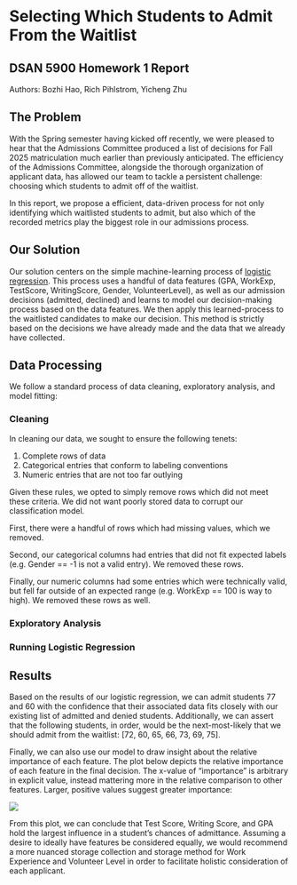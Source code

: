 # Selecting Which Students to Admit From the Waitlist
## DSAN 5900 Homework 1 Report
Authors: Bozhi Hao, Rich Pihlstrom, Yicheng Zhu

## The Problem

With the Spring semester having kicked off recently, we were pleased to hear that the Admissions Committee produced a list of decisions for Fall 2025 matriculation much earlier than previously anticipated. The efficiency of the Admissions Committee, alongside the thorough organization of applicant data, has allowed our team to tackle a persistent challenge: choosing which students to admit off of the waitlist.

In this report, we propose a efficient, data-driven process for not only identifying which waitlisted students to admit, but also which of the recorded metrics play the biggest role in our admissions process.

## Our Solution

Our solution centers on the simple machine-learning process of [logistic regression](https://datatab.net/tutorial/logistic-regression). This process uses a handful of data features (GPA, WorkExp, TestScore, WritingScore, Gender, VolunteerLevel), as well as our admission decisions (admitted, declined) and learns to model our decision-making process based on the data features. We then apply this learned-process to the waitlisted candidates to make our decision. This method is strictly based on the decisions we have already made and the data that we already have collected.

## Data Processing

We follow a standard process of data cleaning, exploratory analysis, and model fitting:

### Cleaning

In cleaning our data, we sought to ensure the following tenets:

1. Complete rows of data
2. Categorical entries that conform to labeling conventions
3. Numeric entries that are not too far outlying

Given these rules, we opted to simply remove rows which did not meet these criteria. We did not want poorly stored data to corrupt our classification model.

First, there were a handful of rows which had missing values, which we removed.

Second, our categorical columns had entries that did not fit expected labels (e.g. Gender == -1 is not a valid entry). We removed these rows.

Finally, our numeric columns had some entries which were technically valid, but fell far outside of an expected range (e.g. WorkExp == 100 is way to high). We removed these rows as well.

### Exploratory Analysis

### Running Logistic Regression

## Results

Based on the results of our logistic regression, we can admit students 77 and 60 with the confidence that their associated data fits closely with our existing list of admitted and denied students. Additionally, we can assert that the following students, in order, would be the next-most-likely that we should admit from the waitlist: [72, 60, 65, 66, 73, 69, 75].

Finally, we can also use our model to draw insight about the relative importance of each feature.
The plot below depicts the relative importance of each feature in the final decision. The x-value of "importance" is arbitrary in explicit value, instead mattering more in the relative comparison to other features. Larger, positive values suggest greater importance:

![](viz/Logistic%20Result.png)

From this plot, we can conclude that Test Score, Writing Score, and GPA hold the largest influence in a student's chances of admittance. Assuming a desire to ideally have features be considered equally, we would recommend a more nuanced storage collection and storage method for Work Experience and Volunteer Level in order to facilitate holistic consideration of each applicant.